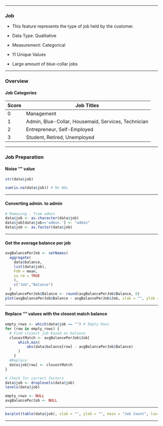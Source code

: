 ------------------------------------------------------------------------

### Job

- This feature represents the type of job held by the customer.

- Data Type: Qualitative

- Measurement: Categorical

- 11 Unique Values

- Large amount of blue-collar jobs

------------------------------------------------------------------------

### Overview

#### Job Categories

| Score | Job Titles                                          |
|-------|-----------------------------------------------------|
| 0     | Management                                          |
| 1     | Admin, Blue-Collar, Housemaid, Services, Technician |
| 2     | Entrepreneur, Self-Employed                         |
| 3     | Student, Retired, Unemployed                        |

------------------------------------------------------------------------

### Job Preparation

#### Noise "" value

```r
str(data$job)

sum(is.na(data$job)) # No NAs
```

------------------------------------------------------------------------

#### Converting admin**.** to admin

```r
# Removing . from admin
data$job <- as.character(data$job)
data$job[data$job=='admin.'] <- "admin"
data$job <- as.factor(data$job)
```

------------------------------------------------------------------------

#### Get the average balance per job

```r
avgBalancePerJob <- setNames(
  aggregate(
    data$balance, 
    list(data$job), 
    FUN = mean, 
    na.rm = TRUE
    ),
    c("Job","Balance")
  )
avgBalancePerJob$Balance <- round(avgBalancePerJob$Balance, 0)
plot(avgBalancePerJob$Balance ~ avgBalancePerJob$Job, xlab = "", ylab = "", main = "Mean by Job", las=2)
```

------------------------------------------------------------------------

#### Replace "" values with the closest match balance

```r
empty_rows <- which(data$job == "") # Empty Rows
for (row in empty_rows) {
  # Find closest job based on balance
  closestMatch <- avgBalancePerJob$Job[
      which.min(
          abs(data$balance[row] - avgBalancePerJob$Balance)
      )
    ]
  #Replace
  data$job[row] <- closestMatch
}

# Check for correct factors
data$job <- droplevels(data$job)
levels(data$job)
```

```r
empty_rows <- NULL
avgBalancePerJob <- NULL
```

------------------------------------------------------------------------

```r
barplot(table(data$job), xlab = "", ylab = "", main = "Job Count", las=2, cex.names = 0.8)
```

------------------------------------------------------------------------
